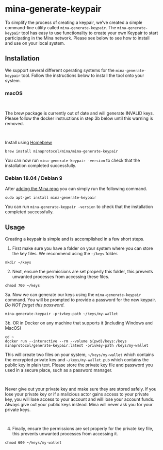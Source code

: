 

# mina-generate-keypair

To simplify the process of creating a keypair, we've created a simple command-line utility called `mina-generate-keypair`. The `mina-generate-keypair` tool has easy to use functionality to create your own Keypair to start participating in the Mina network. Please see below to see how to install and use on your local system.

## Installation

We support several different operating systems for the `mina-generate-keypair` tool. Follow the instructions below to install the tool onto your system.


### macOS

<br />

<Alert kind="warning">

The brew package is currently out of date and will generate INVALID keys. Please follow the docker instructions in step 3b below until this warning is removed.

</Alert>

<br />

Install using [Homebrew](https://brew.sh/)

```
brew install minaprotocol/mina/mina-generate-keypair
```

You can now run `mina-generate-keypair -version` to check that the installation completed successfully.

### Debian 18.04 / Debian 9

After [adding the Mina repo](/docs/getting-started#ubuntu-1804--debian-9) you can simply run the following command.

```
sudo apt-get install mina-generate-keypair
```

You can run `mina-generate-keypair -version` to check that the installation completed successfully.

## Usage

Creating a keypair is simple and is accomplished in a few short steps.

1. First make sure you have a folder on your system where you can store the key files. We recommend using the `~/keys` folder.

```
mkdir ~/keys
```

2. Next, ensure the permissions are set properly this folder, this prevents unwanted processes from accessing these files.

```
chmod 700 ~/keys
```

3a. Now we can generate our keys using the `mina-generate-keypair` command. You will be prompted to provide a password for the new keypair. <em>Do NOT forget this password.</em>

```
mina-generate-keypair -privkey-path ~/keys/my-wallet
```

3b. OR in Docker on any machine that supports it (including Windows and MacOS)

```
cd ~
docker run --interactive --rm --volume $(pwd)/keys:/keys minaprotocol/generate-keypair:latest -privkey-path /keys/my-wallet
```

This will create two files on your system, `~/keys/my-wallet` which contains the encrypted private key and `~/keys/my-wallet.pub` which contains the public key in plain text. Please store the private key file and password you used in a secure place, such as a password manager.

<br />

<Alert kind="warning">

Never give out your private key and make sure they are stored safely. If you lose your private key or if a malicious actor gains access to your private key, you will lose access to your account and will lose your account funds. Always give out your public keys instead. Mina will never ask you for your private keys.

</Alert>

<br />

4. Finally, ensure the permissions are set properly for the private key file, this prevents unwanted processes from accessing it.

```
chmod 600 ~/keys/my-wallet
```
